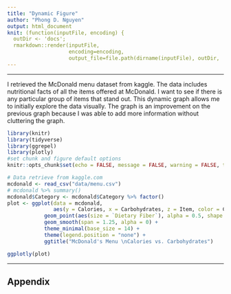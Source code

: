 ```yaml
---
title: "Dynamic Figure"
author: "Phong D. Nguyen"
output: html_document
knit: (function(inputFile, encoding) {
  outDir <- 'docs';
  rmarkdown::render(inputFile, 
                    encoding=encoding,
                    output_file=file.path(dirname(inputFile), outDir, 'index.html'))})
---
```


<hr/>

I retrieved the McDonald menu dataset from kaggle. The data includes nutritional facts of all the items offered at McDonald. I want to see if there is any particular group of items that stand out. This dynamic graph allows me to initially explore the data visually. The graph is an improvement on the previous graph because I was able to add more information without cluttering the graph.

```r
library(knitr)
library(tidyverse)
library(ggrepel)
library(plotly)
#set chunk and figure default options
knitr::opts_chunk$set(echo = FALSE, message = FALSE, warning = FALSE, tidy = TRUE)
```

```r
# Data retrieve from kaggle.com
mcdonald <- read_csv("data/menu.csv")
# mcdonald %>% summary()
mcdonald$Category <- mcdonald$Category %>% factor()
plot <- ggplot(data = mcdonald,
               aes(y = Calories, x = Carbohydrates, z = Item, color = Category)) +
            geom_point(aes(size = `Dietary Fiber`), alpha = 0.5, shape = 16) +
            geom_smooth(span = 1.25, alpha = 0) +
            theme_minimal(base_size = 14) +
            theme(legend.position = "none") +
            ggtitle("McDonald's Menu \nCalories vs. Carbohydrates")

ggplotly(plot)
```

<hr/>

## Appendix

```r
```
